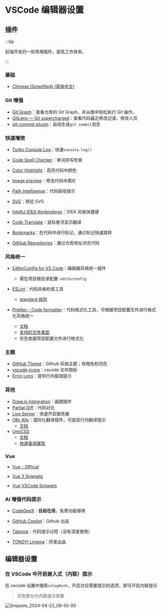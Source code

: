 # VSCode 编辑器设置

## 插件

:::tip

前端开发的一些常用插件，提高工作效率。

:::

### 基础

- [Chinese (Simplified) (简体中文) ](https://marketplace.visualstudio.com/items?itemName=MS-CEINTL.vscode-language-pack-zh-hans)

### Git 增强

- [Git Graph](https://marketplace.visualstudio.com/items?itemName=mhutchie.git-graph)：查看仓库的 Git Graph，并从图中轻松执行 Git 操作。
- [GitLens — Git supercharged](https://marketplace.visualstudio.com/items?itemName=eamodio.gitlens)：查看代码最近修改记录、修改人员
- [git-commit-plugin](https://marketplace.visualstudio.com/items?itemName=redjue.git-commit-plugin)：自动生成`git commit`消息

### 快速增效

- [Turbo Console Log](https://marketplace.visualstudio.com/items?itemName=ChakrounAnas.turbo-console-log)：快速`console.log()`

- [Code Spell Checker](https://marketplace.visualstudio.com/items?itemName=streetsidesoftware.code-spell-checker)：单词拼写检查

- [Color Highlight](https://marketplace.visualstudio.com/items?itemName=naumovs.color-highlight)：高亮代码中颜色

- [Image preview](https://marketplace.visualstudio.com/items?itemName=kisstkondoros.vscode-gutter-preview)：预览代码中图片

- [Path Intellisense](https://marketplace.visualstudio.com/items?itemName=christian-kohler.path-intellisense)：代码路径提示

- [SVG](https://marketplace.visualstudio.com/items?itemName=jock.svg)：预览 SVG

- [IntelliJ IDEA Keybindings](https://marketplace.visualstudio.com/items?itemName=k--kato.intellij-idea-keybindings)：IDEA 风格快捷键

- [Code Translate](https://marketplace.visualstudio.com/items?itemName=w88975.code-translate)：鼠标悬浮显示翻译

- [Bookmarks](https://marketplace.visualstudio.com/items?itemName=alefragnani.Bookmarks)：在代码中进行标记，通过标记快速跳转

- [GitHub Repositories](https://marketplace.visualstudio.com/items?itemName=GitHub.remotehub)：通过仓库地址浏览代码

### 风格统一

- [EditorConfig for VS Code](https://marketplace.visualstudio.com/items?itemName=EditorConfig.EditorConfig)：编辑器风格统一插件
  - 需在项目根目录配置`.editorconfig`
- [ESLint](https://marketplace.visualstudio.com/items?itemName=dbaeumer.vscode-eslint)：代码风格检查工具

  - [standard 规则](https://github.com/standard/standard/blob/master/docs/RULES-zhcn.md#javascript-standard-style)

- [Prettier - Code formatter](https://marketplace.visualstudio.com/items?itemName=esbenp.prettier-vscode)：代码格式化工具，可根据项目配置文件进行格式化风格统一
  - [文档](https://prettier.io/docs/en/install)
  - [支持的文件类型](https://prettier.io/docs/en/configuration)
  - 优先依据项目配置文件进行格式化

### 主题

- [GitHub Theme](https://marketplace.visualstudio.com/items?itemName=GitHub.github-vscode-theme)：Github 风格主题；有暗色和亮色
- [vscode-icons](https://marketplace.visualstudio.com/items?itemName=vscode-icons-team.vscode-icons)：vscode 文件图标
- [Error Lens](https://marketplace.visualstudio.com/items?itemName=usernamehw.errorlens)：提供行内报错提示

### 其他

- [Draw.io Integration](https://marketplace.visualstudio.com/items?itemName=hediet.vscode-drawio)：画图插件
- [Partial Diff](https://marketplace.visualstudio.com/items?itemName=ryu1kn.partial-diff)：代码对比
- [Live Server](https://marketplace.visualstudio.com/items?itemName=ritwickdey.LiveServer)：快速开启服务器
- [i18n Ally](https://marketplace.visualstudio.com/items?itemName=Lokalise.i18n-ally)：国际化翻译插件，可提高行内翻译提示
  - [文档](https://github.com/lokalise/i18n-ally/blob/main/README.zh-CN.md)
- [UnoCSS](https://marketplace.visualstudio.com/items?itemName=antfu.unocss)
  - [文档](https://unocss.dev/)
  - [快速查阅属性](https://unocss.dev/interactive/)

### Vue

- [Vue - Official](https://marketplace.visualstudio.com/items?itemName=Vue.volar)

- [Vue 3 Snippets](https://marketplace.visualstudio.com/items?itemName=hollowtree.vue-snippets)

- [Vue VSCode Snippets](https://marketplace.visualstudio.com/items?itemName=sdras.vue-vscode-snippets)

### AI 增强代码提示

- [CodeGeeX](https://marketplace.visualstudio.com/items?itemName=aminer.codegeex)：**目前在用**，免费功能够用

- [GitHub Copilot](https://marketplace.visualstudio.com/items?itemName=GitHub.copilot)：Github 出品

- [Tabnine](https://marketplace.visualstudio.com/items?itemName=TabNine.tabnine-vscode)：代码提示过短（没有深度使用）

- [TONGYI Lingma](https://marketplace.visualstudio.com/items?itemName=Alibaba-Cloud.tongyi-lingma)：阿里出品

## 编辑器设置

### 在 VSCode 中开启嵌入式（内联）提示

在 vscode 设置中搜索`inlayHint`，开启对应需要提示的选项，即可开启内联提示

> 灰色部分为内联提示效果

![Snipaste_2024-04-22_09-55-00](../public/tools/0-0.png)
